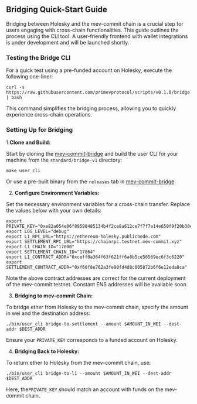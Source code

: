 
## Bridging Quick-Start Guide 

Bridging between Holesky and the mev-commit chain is a crucial step for users engaging with cross-chain functionalities. This guide outlines the process using the CLI tool. A user-friendly frontend with wallet integrations is under development and will be launched shortly.

### Testing the Bridge CLI  

For a quick test using a pre-funded account on Holesky, execute the following one-liner:

```shell
curl -s https://raw.githubusercontent.com/primevprotocol/scripts/v0.1.0/bridge.sh | bash
```
This command simplifies the bridging process, allowing you to quickly experience cross-chain operations.

### Setting Up for Bridging

1.**Clone and Build:**  

Start by cloning the [mev-commit-bridge](https://github.com/primevprotocol/mev-commit-bridge) and build the user CLI for your machine from the `standard/bridge-v1` directory:

```shell
make user_cli
```

Or use a pre-built binary from the `releases` tab in [mev-commit-bridge](https://github.com/primevprotocol/mev-commit-bridge/releases).

2. **Configure Environment Variables:**  

Set the necessary environment variables for a cross-chain transfer. Replace the values below with your own details:

```shell
export PRIVATE_KEY="0xe82a054e06f89598485134b4f2ce8a612ce7f7f7e14e650f9f20b30efddd0e57"
export LOG_LEVEL="debug"
export L1_RPC_URL="https://ethereum-holesky.publicnode.com"
export SETTLEMENT_RPC_URL="https://chainrpc.testnet.mev-commit.xyz"
export L1_CHAIN_ID="17000"
export SETTLEMENT_CHAIN_ID="17864"
export L1_CONTRACT_ADDR="0xceff0a364f63f621ff6a8b5ce56569ec6f3c6220"
export SETTLEMENT_CONTRACT_ADDR="0xf60f8e762a3fe90fd4d8c005872b6f6e12eda8ca"
```

Note the above contract addresses are correct for the current deployment of the mev-commit testnet. Constant ENS addresses will be available soon.

3. **Bridging to mev-commit Chain:**  

To bridge ether from Holesky to the mev-commit chain, specify the amount in wei and the destination address:

```shell
./bin/user_cli bridge-to-settlement --amount $AMOUNT_IN_WEI --dest-addr $DEST_ADDR
```

Ensure your `PRIVATE_KEY` corresponds to a funded account on Holesky.

4. **Bridging Back to Holesky:**  

To return ether to Holesky from the mev-commit chain, use:

```shell
./bin/user_cli bridge-to-l1 --amount $AMOUNT_IN_WEI --dest-addr $DEST_ADDR
```
Here, the`PRIVATE_KEY` should match an account with funds on the mev-commit chain.
